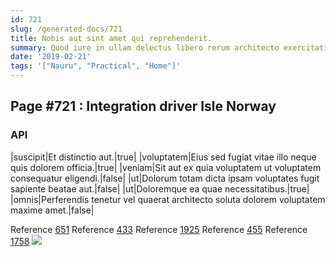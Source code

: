 ```yaml
---
id: 721
slug: /generated-docs/721
title: Nobis aut sint amet qui reprehenderit.
summary: Quod iure in ullam delectus libero rerum architecto exercitationem facilis.
date: '2019-02-21'
tags: '["Nauru", "Practical", "Home"]'
---
```


## Page #721 : Integration driver Isle Norway
### API

|suscipit|Et distinctio aut.|true|
|voluptatem|Eius sed fugiat vitae illo neque quis dolorem officia.|true|
|veniam|Sit aut ex quia voluptatem ut voluptatem consequatur eligendi.|false|
|ut|Dolorum totam dicta ipsam voluptates fugit sapiente beatae aut.|false|
|ut|Doloremque ea quae necessitatibus.|true|
|omnis|Perferendis tenetur vel quaerat architecto soluta dolorem voluptatem maxime amet.|false|

Reference [651](/651)
Reference [433](/433)
Reference [1925](/1925)
Reference [455](/455)
Reference [1758](/1758)
![](/assets/cats-0.jpg)


